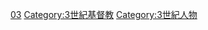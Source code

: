 {{Category pair|2世紀基督徒|4世紀基督徒}}

[[Category:各世纪基督徒|03]]
[[Category:3世紀基督教|Category:3世紀基督教]]
[[Category:3世紀人物|Category:3世紀人物]]